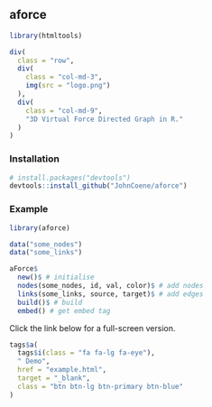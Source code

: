 ## aforce

```r
library(htmltools)
```

```r
div(
  class = "row",
  div(
    class = "col-md-3",
    img(src = "logo.png")
  ),
  div(
    class = "col-md-9",
    "3D Virtual Force Directed Graph in R."
  )
)
```

### Installation

```r
# install.packages("devtools")
devtools::install_github("JohnCoene/aforce")
```

### Example

```r
library(aforce)

data("some_nodes")
data("some_links")

aForce$
  new()$ # initialise
  nodes(some_nodes, id, val, color)$ # add nodes
  links(some_links, source, target)$ # add edges
  build()$ # build
  embed() # get embed tag
```

Click the link below for a full-screen version.

```r
tags$a(
  tags$i(class = "fa fa-lg fa-eye"),
  " Demo",
  href = "example.html",
  target = "_blank",
  class = "btn btn-lg btn-primary btn-blue"
)
```

